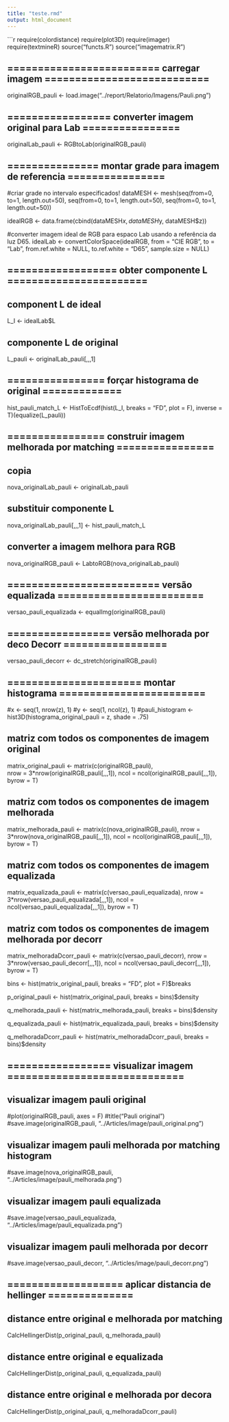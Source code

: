 ```yaml
---
title: "teste.rmd"
output: html_document
---
```


```r

require(colordistance)
require(plot3D)
require(imager)
require(textmineR)
source("functs.R")
source("imagematrix.R")

## ========================= carregar imagem =========================== ##
originalRGB_pauli <- load.image("../report/Relatorio/Imagens/Pauli.png")

## ================= converter imagem original para Lab ================ ##
originalLab_pauli <- RGBtoLab(originalRGB_pauli)


## =============== montar grade para imagem de referencia ================ ##
#criar grade no intervalo especificados!
dataMESH <- mesh(seq(from=0, to=1, length.out=50),
                 seq(from=0, to=1, length.out=50),
                 seq(from=0, to=1, length.out=50))

idealRGB <- data.frame(cbind(dataMESH$x, dataMESH$y, dataMESH$z))

#converter imagem ideal de RGB para espaco Lab usando a referência da luz D65.
idealLab <- convertColorSpace(idealRGB, from = "CIE RGB", 
                              to = "Lab", from.ref.white = NULL,
                              to.ref.white = "D65", sample.size = NULL)


## ================== obter componente L  ======================= ##
## component L de ideal
L_I <- idealLab$L

## componente L de original
L_pauli <- originalLab_pauli[,,,1]



## ================ forçar histograma de original =============##
hist_pauli_match_L <- HistToEcdf(hist(L_I, breaks = "FD", plot = F),
                        inverse = T)(equalize(L_pauli))



## ================ construir imagem melhorada por matching  ================ ##

## copia 
nova_originalLab_pauli <- originalLab_pauli

## substituir componente L
nova_originalLab_pauli[,,,1] <- hist_pauli_match_L

## converter a imagem melhora para RGB
nova_originalRGB_pauli <- LabtoRGB(nova_originalLab_pauli)


## ========================= versão equalizada ======================== ##

versao_pauli_equalizada <- equalImg(originalRGB_pauli)


## ================= versão melhorada por deco Decorr ================= ##

versao_pauli_decorr <- dc_stretch(originalRGB_pauli)



## ====================== montar histograma ======================== ## 

#x <- seq(1, nrow(z), 1)
#y <- seq(1, ncol(z), 1)
#pauli_histogram <- hist3D(histograma_original_pauli = z, shade = .75)

## matriz com todos os componentes de imagem original 
matrix_original_pauli <- matrix(c(originalRGB_pauli),  
                                    nrow = 3*nrow(originalRGB_pauli[,,,1]), 
                                    ncol = ncol(originalRGB_pauli[,,,1]), byrow = T)

## matriz com todos os componentes de imagem melhorada
matrix_melhorada_pauli <- matrix(c(nova_originalRGB_pauli),
                                     nrow = 3*nrow(nova_originalRGB_pauli[,,,1]), 
                                     ncol = ncol(originalRGB_pauli[,,,1]), byrow = T)

## matriz com todos os componentes de imagem equalizada
matrix_equalizada_pauli <- matrix(c(versao_pauli_equalizada),
                                     nrow = 3*nrow(versao_pauli_equalizada[,,,1]), 
                                     ncol = ncol(versao_pauli_equalizada[,,,1]), byrow = T)

## matriz com todos os componentes de imagem melhorada por decorr
matrix_melhoradaDcorr_pauli <- matrix(c(versao_pauli_decorr),
                                     nrow = 3*nrow(versao_pauli_decorr[,,,1]), 
                                     ncol = ncol(versao_pauli_decorr[,,,1]), byrow = T)

bins <- hist(matrix_original_pauli, breaks = "FD", plot = F)$breaks

p_original_pauli <- hist(matrix_original_pauli, breaks = bins)$density

q_melhorada_pauli <- hist(matrix_melhorada_pauli, breaks = bins)$density

q_equalizada_pauli <- hist(matrix_equalizada_pauli, breaks = bins)$density

q_melhoradaDcorr_pauli <- hist(matrix_melhoradaDcorr_pauli, breaks = bins)$density



## ================= visualizar imagem ============================= ##

## visualizar imagem pauli original
#plot(originalRGB_pauli, axes = F)
#title("Pauli original")
#save.image(originalRGB_pauli, "../Articles/image/pauli_original.png")

## visualizar imagem pauli melhorada por matching histogram
#save.image(nova_originalRGB_pauli, "../Articles/image/pauli_melhorada.png")

## visualizar imagem pauli equalizada
#save.image(versao_pauli_equalizada, "../Articles/image/pauli_equalizada.png")

## visualizar imagem pauli melhorada por decorr
#save.image(versao_pauli_decorr, "../Articles/image/pauli_decorr.png")


## =================== aplicar distancia de hellinger ============== ##

## distance entre original e melhorada por matching
CalcHellingerDist(p_original_pauli, q_melhorada_pauli)

## distance entre original e equalizada
CalcHellingerDist(p_original_pauli, q_equalizada_pauli)

## distance entre original e melhorada por decora
CalcHellingerDist(p_original_pauli, q_melhoradaDcorr_pauli)
